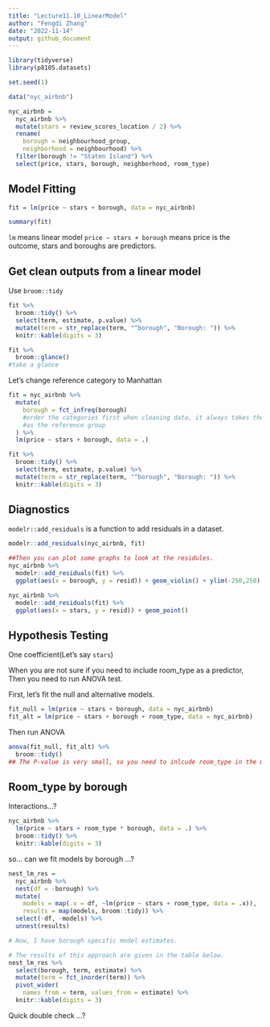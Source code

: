 ```yaml
---
title: "Lecture11.10_LinearModel"
author: "Fengdi Zhang"
date: "2022-11-14"
output: github_document
---
```


```r
library(tidyverse)
library(p8105.datasets)

set.seed(1)

data("nyc_airbnb")

nyc_airbnb = 
  nyc_airbnb %>% 
  mutate(stars = review_scores_location / 2) %>% 
  rename(
    borough = neighbourhood_group,
    neighborhood = neighbourhood) %>% 
  filter(borough != "Staten Island") %>% 
  select(price, stars, borough, neighborhood, room_type)
```

## Model Fitting

```r
fit = lm(price ~ stars + borough, data = nyc_airbnb)

summary(fit)
```
`lm` means linear model
`price ~ stars + borough` means price is the outcome, stars and boroughs are predictors. 

## Get clean outputs from a linear model
Use `broom::tidy`
```r
fit %>% 
  broom::tidy() %>% 
  select(term, estimate, p.value) %>% 
  mutate(term = str_replace(term, "^borough", "Borough: ")) %>% 
  knitr::kable(digits = 3)

fit %>% 
  broom::glance()
#take a glance
```

Let's change reference category to Manhattan
```r
fit = nyc_airbnb %>% 
  mutate(
    borough = fct_infreq(borough) 
    #order the categories first when cleaning data, it always takes the first group
    #as the reference group
  ) %>% 
  lm(price ~ stars + borough, data = .)

fit %>% 
  broom::tidy() %>% 
  select(term, estimate, p.value) %>% 
  mutate(term = str_replace(term, "^borough", "Borough: ")) %>% 
  knitr::kable(digits = 3)
```

## Diagnostics
`modelr::add_residuals` is a function to add residuals in a dataset. 
```r
modelr::add_residuals(nyc_airbnb, fit) 

##Then you can plot some graphs to look at the residules. 
nyc_airbnb %>% 
  modelr::add_residuals(fit) %>% 
  ggplot(aes(x = borough, y = resid)) + geom_violin() + ylim(-250,250)

nyc_airbnb %>% 
  modelr::add_residuals(fit) %>% 
  ggplot(aes(x = stars, y = resid)) + geom_point()
```


## Hypothesis Testing

One coefficient(Let's say  `stars`)

When you are not sure if you need to include room_type as a predictor, Then you need to run ANOVA test. 

First, let's fit the null and alternative models. 
```r
fit_null = lm(price ~ stars + borough, data = nyc_airbnb)
fit_alt = lm(price ~ stars + borough + room_type, data = nyc_airbnb)
```
Then run ANOVA
```r
anova(fit_null, fit_alt) %>% 
  broom::tidy()
## The P-value is very small, so you need to inlcude room_type in the model. 
```


## Room_type by borough

Interactions...?

```r
nyc_airbnb %>% 
  lm(price ~ stars + room_type * borough, data = .) %>% 
  broom::tidy() %>% 
  knitr::kable(digits = 3)
```

so... can we fit models by borough ...?

```r
nest_lm_res =
  nyc_airbnb %>% 
  nest(df = -borough) %>% 
  mutate(
    models = map(.x = df, ~lm(price ~ stars + room_type, data = .x)),
    results = map(models, broom::tidy)) %>% 
  select(-df, -models) %>% 
  unnest(results)

# Now, I have borough specific model estimates. 

# The results of this approach are given in the table below.
nest_lm_res %>% 
  select(borough, term, estimate) %>% 
  mutate(term = fct_inorder(term)) %>% 
  pivot_wider(
    names_from = term, values_from = estimate) %>% 
  knitr::kable(digits = 3)
```

Quick double check ...?

```r

```





